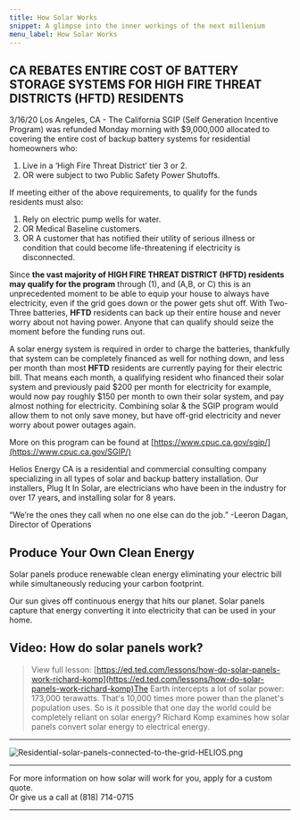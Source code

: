 ```yaml
---
title: How Solar Works
snippet: A glimpse into the inner workings of the next millenium
menu_label: How Solar Works
---
```


## CA REBATES ENTIRE COST OF BATTERY STORAGE SYSTEMS FOR HIGH FIRE THREAT DISTRICTS (HFTD) RESIDENTS

3/16/20 Los Angeles, CA - The California SGIP (Self Generation Incentive Program) was refunded Monday morning with $9,000,000 allocated to covering the entire cost of backup battery systems for residential homeowners who:

1. Live in a ‘High Fire Threat District’ tier 3 or 2.
2. OR were subject to two Public Safety Power Shutoffs.

If meeting either of the above requirements, to qualify for the funds residents must also:

1. Rely on electric pump wells for water.
2. OR Medical Baseline customers.
3. OR A customer that has notified their utility of serious illness or condition that could become life-threatening if electricity is disconnected.

Since **the vast majority of HIGH FIRE THREAT DISTRICT (HFTD) residents may qualify for the program** through (1), and (A,B, or C) this is an unprecedented moment to be able to equip your house to always have electricity, even if the grid goes down or the power gets shut off. With Two-Three batteries, **HFTD** residents can back up their entire house and never worry about not having power. Anyone that can qualify should seize the moment before the funding runs out.

A solar energy system is required in order to charge the batteries, thankfully that system can be completely financed as well for nothing down, and less per month than most **HFTD** residents are currently paying for their electric bill. That means each month, a qualifying resident who financed their solar system and previously paid $200 per month for electricity for example, would now pay roughly $150 per month to own their solar system, and pay almost nothing for electricity. Combining solar & the SGIP program would allow them to not only save money, but have off-grid electricity and never worry about power outages again.

More on this program can be found at [https://www.cpuc.ca.gov/sgip/](https://www.cpuc.ca.gov/SGIP/)

Helios Energy CA is a residential and commercial consulting company specializing in all types of solar and backup battery installation. Our installers, Plug It In Solar, are electricians who have been in the industry for over 17 years, and installing solar for 8 years.

“We’re the ones they call when no one else can do the job.” -Leeron Dagan, Director of Operations

## Produce Your Own Clean Energy

Solar panels produce renewable clean energy eliminating your electric bill while simultaneously reducing your carbon footprint.

Our sun gives off continuous energy that hits our planet. Solar panels capture that energy converting it into electricity that can be used in your home.

## Video: How do solar panels work?

> View full lesson: [https://ed.ted.com/lessons/how-do-solar-panels-work-richard-komp](https://ed.ted.com/lessons/how-do-solar-panels-work-richard-komp)The Earth intercepts a lot of solar power: 173,000 terawatts. That's 10,000 times more power than the planet's population uses. So is it possible that one day the world could be completely reliant on solar energy? Richard Komp examines how solar panels convert solar energy to electrical energy.

***

![Residential-solar-panels-connected-to-the-grid-HELIOS.png](https://images.squarespace-cdn.com/content/v1/5bc15c759b8fe852200fa328/1540442225577-7ORAFVW450JHVVF5LAMP/Residential-solar-panels-connected-to-the-grid-HELIOS.png)

***

For more information on how solar will work for you, apply for a custom quote.\
Or give us a call at (818) 714-0715

***
